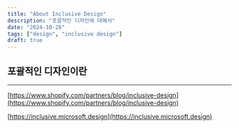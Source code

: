 ```yaml
---
title: "About Inclusive Design"
description: "포괄적인 디자인에 대해서"
date: "2024-10-28"
tags: ["design", "inclusive design"]
draft: true
---
```


## 포괄적인 디자인이란

------

[https://www.shopify.com/partners/blog/inclusive-design](https://www.shopify.com/partners/blog/inclusive-design)

[https://inclusive.microsoft.design](https://inclusive.microsoft.design)

